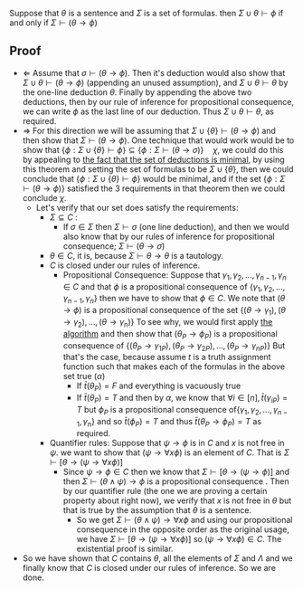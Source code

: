 Suppose that <math display="inline">\theta</math> is a sentence and <math display="inline">\Sigma</math> is a set of formulas. then <math display="inline">\Sigma \cup \theta \vdash \phi</math> if and only if <math display="inline">\Sigma \vdash \left( \theta \to \phi \right)</math>

==Proof==
*<math display="inline">\Leftarrow</math> Assume that <math display="inline">\sigma \vdash \left( \theta \to \phi \right)</math>. Then it's deduction would also show that <math display="inline">\Sigma \cup \theta \vdash \left( \theta \to \phi \right)</math> (appending an unused assumption), and <math display="inline">\Sigma \cup \theta \vdash \theta</math> by the one-line deduction <math display="inline">\theta</math>. Finally by appending the above two deductions, then by our rule of inference for propositional consequence, we can write <math display="inline">\phi</math> as the last line of our deduction. Thus <math display="inline">\Sigma \cup \theta \vdash \theta</math>, as required.
*<math display="inline">\Rightarrow</math> For this direction we will be assuming that <math display="inline">\Sigma \cup \left\{  \theta \right\} \vdash \left( \theta \to \phi \right)</math> and then show that <math display="inline">\Sigma \vdash \left( \theta \to \phi \right)</math>. One technique that would work would be to show that <math display="block">\left\{ \phi : \Sigma \cup \left\{ \theta \right\}\vdash \phi  \right\}\subseteq \left\{ \phi: \Sigma \vdash \left( \theta \to \sigma \right) \right\} \quad \chi</math>, we could do this by appealing to [[Minimal Set of Deducible Formulas|the fact that the set of deductions is minimal]], by using this theorem and setting the set of formulas to be <math display="inline">\Sigma \cup \left\{ \theta \right\}</math>, then we could conclude that <math display="inline">\left\{ \phi : \Sigma \cup \left\{ \theta \right\}\vdash \phi \right\}</math> would be minimal, and if the set <math display="inline">\left\{ \phi: \Sigma \vdash \left( \theta \to \phi \right) \right\}</math> satisfied the 3 requirements in that theorem then we could conclude <math>\chi</math>. 
**Let's verify that our set does satisfy the requirements:
***<math display="inline">\Sigma \subseteq C</math> : 
****If <math display="inline">\sigma \in \Sigma</math> then <math display="inline">\Sigma \vdash \sigma</math> (one line deduction), and then we would also know that by our rules of inference for propositional consequence; <math display="inline">\Sigma \vdash \left( \theta \to \sigma \right)</math>
***<math display="inline">\theta \in C</math>, it is, because <math display="inline">\Sigma \vdash \theta \to \theta</math> is a tautology.
***<math display="inline">C</math> is closed under our rules of inference.
****Propositional Consequence: Suppose that <math display="inline">\gamma_{1}, \gamma_{2},  \dots ,\gamma_{n - 1},\gamma_{n} \in C</math> and that <math display="inline">\phi</math> is a propositional consequence of <math display="inline">\left\{ \gamma_{1}, \gamma_{2},  \dots ,\gamma_{n - 1},\gamma_{n} \right\}</math> then we have to show that <math display="inline">\phi \in C</math>. We note that <math display="inline">\left( \theta \to \phi \right)</math> is a propositional consequence of the set <math display="block">\left\{ \left( \theta \to \gamma_{1}\right), \left( \theta \to \gamma _{2} \right), \ldots, \left( \theta \to \gamma_{n} \right) \right\}</math> To see why, we would first apply [[Formula Conversion from FOL to PL|the algorithm]] and then show that <math display="inline">\left( \theta_{P} \to \phi_{P} \right)</math> is a propositional consequence of <math display="block">\left\{ \left( \theta_P \to \gamma_{1P}\right), \left( \theta_P \to \gamma _{2P} \right), \ldots, \left( \theta_P \to \gamma_{nP} \right) \right\}</math> But that's the case, because assume <math display="inline">t</math> is a truth assignment function such that makes each of the formulas in the above set true <math display="inline">\left( \alpha \right)</math> 
*****If <math display="inline">\bar{t}\left(\theta_{P}\right)=F</math> and everything is vacuously true
*****If <math display="inline">\bar{t}\left(\theta_{P}\right)=T</math> and then by <math display="inline">\alpha</math>, we know that <math display="inline">\forall i \in \left[ n \right], \bar{t}\left(\gamma_{iP}\right) = T</math> but <math display="inline">\phi_{P}</math> is a propositional consequence of<math display="inline">\left\{ \gamma_{1}, \gamma_{2},  \dots ,\gamma_{n - 1},\gamma_{n} \right\}</math> and so <math display="inline">\bar{t}\left(\phi_{P}\right)=T</math> and thus <math display="inline">\bar{t}\left(\theta_{P} \to \phi_{P}\right)=T</math> as required.
***Quantifier rules: Suppose that <math display="inline">\psi \to \phi</math> is in <math display="inline">C</math> and <math display="inline">x</math> is not free in <math display="inline">\psi</math>. we want to show that <math display="inline">\left( \psi \to \forall x \phi \right)</math> is an element of <math display="inline">C</math>. That is <math display="block">\Sigma \vdash \left[ \theta \to \left( \psi \to \forall x \phi \right) \right]</math>
****Since <math display="inline">\psi \to \phi \in C</math> then we know that <math display="inline">\Sigma \vdash \left[ \theta \to \left( \psi \to \phi \right) \right]</math> and then <math display="inline">\Sigma \vdash \left( \theta \land \psi  \right) \to\phi</math> is a propositional consequence . Then by our quantifier rule (the one we are proving a certain property about right now), we verify that <math display="inline">x</math> is not free in <math display="inline">\theta</math> but that is true by the assumption that <math display="inline">\theta</math> is a sentence.
*****So we get <math display="inline">\Sigma \vdash \left( \theta \land \psi  \right)\to \forall x \phi</math> and using our propositional consequence in the opposite order as the original usage, we have <math display="inline">\Sigma \vdash \left[ \theta \to \left( \psi \to \forall x \phi \right) \right]</math> so <math display="inline">\left(  \psi \to \forall x \phi  \right) \in C</math>. The existential proof is similar.
*So we have shown that <math display="inline">C</math> contains <math display="inline">\theta</math>, all the elements of <math display="inline">\Sigma</math> and <math display="inline">\Lambda</math> and we finally know that <math display="inline">C</math> is closed under our rules of inference. So we are done.

{{Knowledge Metadata|Deductions|Theorem}}